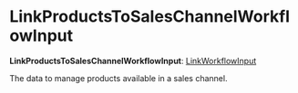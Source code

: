 
# LinkProductsToSalesChannelWorkflowInput

 **LinkProductsToSalesChannelWorkflowInput**: [LinkWorkflowInput](../../../types/CommonTypes/types/types.CommonTypes.LinkWorkflowInput/page.mdx)

The data to manage products available in a sales channel.
